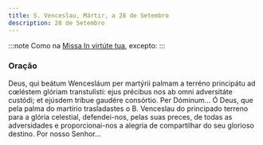```yaml
---
title: S. Venceslau, Mártir, a 28 de Setembro
description: 28 de Setembro
---
```


:::note
Como na [Missa In virtúte tua](/missal/comum/4martirnaopontifice1), excepto:
:::

### Oração

<div class="side-by-side not-content">
  <span>
    Deus, qui beátum Wencesláum per martýrii palmam a terréno principátu ad
    cœléstem glóriam transtulísti: ejus précibus nos ab omni adversitáte
    custódi; et ejúsdem tríbue gaudére consórtio. Per Dóminum...
  </span>
  <span>
    Ó Deus, que pela palma do martírio trasladastes o B. Venceslau do principado
    terreno para a glória celestial, defendei-nos, pelas suas preces, de todas
    as adversidades e proporcionai-nos a alegria de compartilhar do seu glorioso
    destino. Por nosso Senhor...
  </span>
</div>
